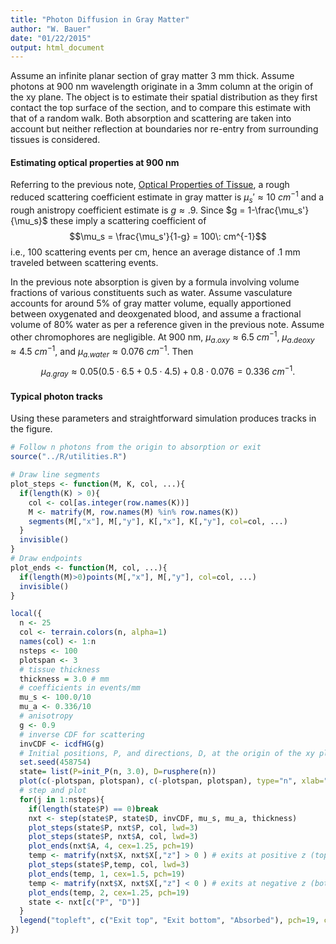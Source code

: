 ```yaml
---
title: "Photon Diffusion in Gray Matter"
author: "W. Bauer"
date: "01/22/2015"
output: html_document
---
```


Assume an infinite planar section of gray matter 3 mm thick. Assume photons at 900 nm wavelength originate in a 3mm column at the origin of the xy plane. The object is to estimate their spatial distribution as they first contact the top surface of the section, and to compare this estimate with that of a random walk. Both absorption and scattering are taken into account but neither reflection at boundaries nor re-entry from surrounding tissues is considered.

#### Estimating optical properties at 900 nm

Referring to the previous note, [Optical Properties of Tissue](jacques.html), a rough reduced scattering coefficient estimate in gray matter is $\mu_s' \approx 10\: cm^{-1}$ and a rough anistropy coefficient estimate is $g \approx .9$. Since $g = 1-\frac{\mu_s'}{\mu_s}$ these imply a scattering coefficient of$$\mu_s = \frac{\mu_s'}{1-g} = 100\: cm^{-1}$$i.e., 100 scattering events per cm, hence an average distance of .1 mm traveled between scattering events.

In the previous note absorption is given by a formula involving volume fractions of various constituents such as water. Assume vasculature accounts for around 5% of gray matter volume, equally apportioned between oxygenated and deoxgenated blood, and assume a fractional volume of 80% water as per a reference given in the previous note. Assume other chromophores are negligible. At 900 nm, $\mu_{a.oxy} \approx 6.5 \: cm^{-1}$, $\mu_{a.deoxy} \approx 4.5 \: cm^{-1}$, and $\mu_{a.water} \approx 0.076  \: cm^{-1}.$ Then$$\mu_{a.gray} \approx 0.05 \left(0.5 \cdot 6.5 + 0.5 \cdot 4.5 \right) + 0.8 \cdot 0.076 = 0.336 \: cm^{-1}.$$

#### Typical photon tracks

Using these parameters and straightforward simulation produces tracks in the figure.

```r
# Follow n photons from the origin to absorption or exit
source("../R/utilities.R")

# Draw line segments 
plot_steps <- function(M, K, col, ...){
  if(length(K) > 0){
    col <- col[as.integer(row.names(K))]
    M <- matrify(M, row.names(M) %in% row.names(K))
    segments(M[,"x"], M[,"y"], K[,"x"], K[,"y"], col=col, ...)
  }
  invisible()
}
# Draw endpoints
plot_ends <- function(M, col, ...){
  if(length(M)>0)points(M[,"x"], M[,"y"], col=col, ...)
  invisible()
}

local({
  n <- 25
  col <- terrain.colors(n, alpha=1)
  names(col) <- 1:n
  nsteps <- 100
  plotspan <- 3
  # tissue thickness
  thickness = 3.0 # mm
  # coefficients in events/mm
  mu_s <- 100.0/10
  mu_a <- 0.336/10
  # anisotropy
  g <- 0.9
  # inverse CDF for scattering
  invCDF <- icdfHG(g)
  # Initial positions, P, and directions, D, at the origin of the xy plane
  set.seed(458754)
  state= list(P=init_P(n, 3.0), D=rusphere(n))
  plot(c(-plotspan, plotspan), c(-plotspan, plotspan), type="n", xlab="x (mm)", ylab="y (mm)", main=paste("900 nm photon tracks\n", n, "photons,", nsteps, "steps"))
  # step and plot
  for(j in 1:nsteps){
    if(length(state$P) == 0)break
    nxt <- step(state$P, state$D, invCDF, mu_s, mu_a, thickness)
    plot_steps(state$P, nxt$P, col, lwd=3)
    plot_steps(state$P, nxt$A, col, lwd=3)
    plot_ends(nxt$A, 4, cex=1.25, pch=19)
    temp <- matrify(nxt$X, nxt$X[,"z"] > 0 ) # exits at positive z (top)
    plot_steps(state$P,temp, col, lwd=3)
    plot_ends(temp, 1, cex=1.5, pch=19)
    temp <- matrify(nxt$X, nxt$X[,"z"] < 0 ) # exits at negative z (bottom)
    plot_ends(temp, 2, cex=1.25, pch=19)
    state <- nxt[c("P", "D")]
  }
  legend("topleft", c("Exit top", "Exit bottom", "Absorbed"), pch=19, col=c(1,2,4))
})
```

